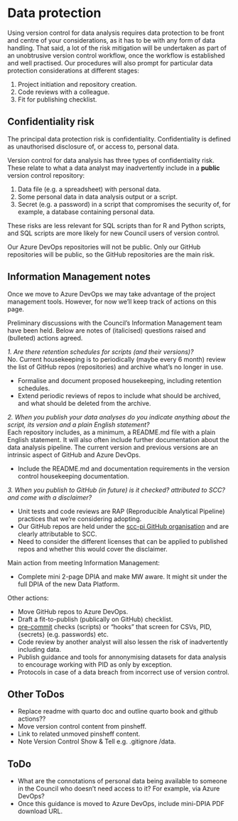 # Data protection

Using version control for data analysis requires data protection to be front and centre of your considerations, as it has to be with any form of data handling. That said, a lot of the risk mitigation will be undertaken as part of an unobtrusive version control workflow, once the workflow is established and well practised. Our procedures will also prompt for particular data protection considerations at different stages:

1.  Project initiation and repository creation.\
2.  Code reviews with a colleague.\
3.  Fit for publishing checklist.

## Confidentiality risk

The principal data protection risk is confidentiality. Confidentiality is defined as unauthorised disclosure of, or access to, personal data.

Version control for data analysis has three types of confidentiality risk. These relate to what a data analyst may inadvertently include in a **public** version control repository:

1.  Data file (e.g. a spreadsheet) with personal data.\
2.  Some personal data in data analysis output or a script.\
3.  Secret (e.g. a password) in a script that compromises the security of, for example, a database containing personal data.

These risks are less relevant for SQL scripts than for R and Python scripts, and SQL scripts are more likely for new Council users of version control.

Our Azure DevOps repositories will not be public. Only our GitHub repositories will be public, so the GitHub repositories are the main risk.

## Information Management notes

Once we move to Azure DevOps we may take advantage of the project management tools. However, for now we'll keep track of actions on this page.

Preliminary discussions with the Council's Information Management team have been held. Below are notes of (italicised) questions raised and (bulleted) actions agreed.

*1. Are there retention schedules for scripts (and their versions)?*\
No. Current housekeeping is to periodically (maybe every 6 month) review the list of GitHub repos (repositories) and archive what's no longer in use.

-   Formalise and document proposed housekeeping, including retention schedules.\
-   Extend periodic reviews of repos to include what should be archived, and what should be deleted from the archive.

*2. When you publish your data analyses do you indicate anything about the script, its version and a plain English statement?*\
Each repository includes, as a minimum, a README.md file with a plain English statement. It will also often include further documentation about the data analysis pipeline. The current version and previous versions are an intrinsic aspect of GitHub and Azure DevOps.

-   Include the README.md and documentation requirements in the version control housekeeping documentation.

*3. When you publish to GitHub (in future) is it checked? attributed to SCC? and come with a disclaimer?*

-   Unit tests and code reviews are RAP (Reproducible Analytical Pipeline) practices that we're considering adopting.\
-   Our GitHub repos are held under the [scc-pi GitHub organisation](https://github.com/scc-pi) and are clearly attributable to SCC.\
-   Need to consider the different licenses that can be applied to published repos and whether this would cover the disclaimer.

Main action from meeting Information Management:

-   Complete mini 2-page DPIA and make MW aware. It might sit under the full DPIA of the new Data Platform.

Other actions:

-   Move GitHub repos to Azure DevOps.\
-   Draft a fit-to-publish (publically on GitHub) checklist.\
-   [pre-commit](https://pre-commit.com/) checks (scripts) or "hooks" that screen for CSVs, PID, {secrets} (e.g. passwords) etc.\
-   Code review by another analyst will also lessen the risk of inadvertently including data.\
-   Publish guidance and tools for annonymising datasets for data analysis to encourage working with PID as only by exception.\
-   Protocols in case of a data breach from incorrect use of version control.

## Other ToDos

-   Replace readme with quarto doc and outline quarto book and github actions??
-   Move version control content from pinsheff.\
-   Link to related unmoved pinsheff content.
-   Note Version Control Show & Tell e.g. .gitignore /data.\

## ToDo

-   What are the connotations of personal data being available to someone in the Council who doesn't need access to it? For example, via Azure DevOps?\
-   Once this guidance is moved to Azure DevOps, include mini-DPIA PDF download URL.
